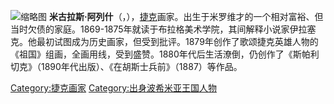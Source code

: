 [[File:Ales_Portrait.jpg|缩略图]]
'''米古拉斯·阿列什'''（{{lang-cs|Mikoláš Aleš}}，{{bd|1852年|11月18日|1913年|7月10日}}），[[捷克|捷克]]画家。出生于米罗维才的一个相对富裕、但当时欠债的家庭。1869-1875年就读于布拉格美术学院，其间解释小说家伊拉塞克。他最初试图成为历史画家，但受到批评。1879年创作了歌颂捷克英雄人物的《祖国》组画，全画用线，受到盛赞。1880年代后生活潦倒，仍创作了《斯帕利切克》（1890年代出版）、《在胡斯士兵前》（1887）等作品。

{{Authority control}}

{{DEFAULTSORT:Ales, Mikolas}}
[[Category:捷克画家|Category:捷克画家]]
[[Category:出身波希米亚王国人物|Category:出身波希米亚王国人物]]